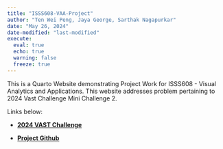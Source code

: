```yaml
---
title: "ISSS608-VAA-Project"
author: "Ten Wei Peng, Jaya George, Sarthak Nagapurkar"
date: "May 26, 2024"
date-modified: "last-modified"
execute: 
  eval: true
  echo: true
  warning: false
  freeze: true
---
```


This is a Quarto Website demonstrating Project Work for ISSS608 - Visual Analytics and Applications. This website addresses problem pertaining to 2024 Vast Challenge Mini Challenge 2.

Links below:

-   [**2024 VAST Challenge**](https://vast-challenge.github.io/2024/MC2.html){target="_blank"}

-   [**Project Github**](https://github.com/sarthakjn1/ISSS608-VAA-Project){target="_blank"}
